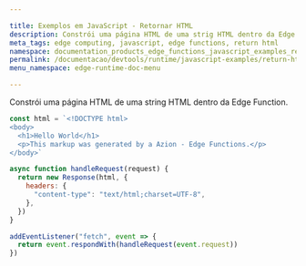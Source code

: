 ```yaml
---

title: Exemplos em JavaScript - Retornar HTML
description: Constrói uma página HTML de uma strig HTML dentro da Edge Function.
meta_tags: edge computing, javascript, edge functions, return html
namespace: documentation_products_edge_functions_javascript_examples_return_html
permalink: /documentacao/devtools/runtime/javascript-examples/return-html/
menu_namespace: edge-runtime-doc-menu

---
```


Constrói uma página HTML de uma string HTML dentro da Edge Function.

```js
const html = `<!DOCTYPE html>
<body>
  <h1>Hello World</h1>
  <p>This markup was generated by a Azion - Edge Functions.</p>
</body>`

async function handleRequest(request) {
  return new Response(html, {
    headers: {
      "content-type": "text/html;charset=UTF-8",
    },
  })
}

addEventListener("fetch", event => {
  return event.respondWith(handleRequest(event.request))
})
```


